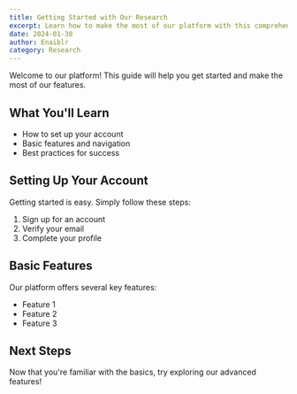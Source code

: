 ```yaml
---
title: Getting Started with Our Research
excerpt: Learn how to make the most of our platform with this comprehensive guide.
date: 2024-01-30
author: Enaiblr
category: Research
---
```


Welcome to our platform! This guide will help you get started and make the most of our features.

## What You'll Learn

- How to set up your account
- Basic features and navigation
- Best practices for success

## Setting Up Your Account

Getting started is easy. Simply follow these steps:

1. Sign up for an account
2. Verify your email
3. Complete your profile

## Basic Features

Our platform offers several key features:

- Feature 1
- Feature 2
- Feature 3

## Next Steps

Now that you're familiar with the basics, try exploring our advanced features!
